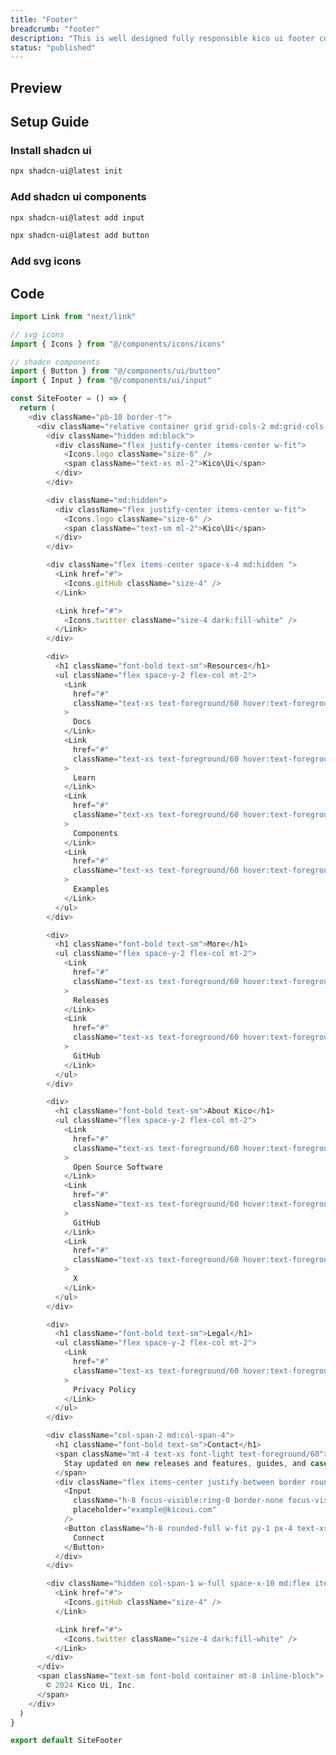 ```yaml
---
title: "Footer"
breadcrumb: "footer"
description: "This is well designed fully responsible kico ui footer component. Just copy code and paste in your app."
status: "published"
---
```


## Preview

<ComponentPreview name="footer-demo" />

## Setup Guide

### Install shadcn ui

```bash
npx shadcn-ui@latest init
```

### Add shadcn ui components

```bash
npx shadcn-ui@latest add input
```

```bash
npx shadcn-ui@latest add button
```

### Add svg icons

## Code

```ts title="components/footer.tsx"
import Link from "next/link"

// svg icons
import { Icons } from "@/components/icons/icons"

// shadcn components
import { Button } from "@/components/ui/button"
import { Input } from "@/components/ui/input"

const SiteFooter = () => {
  return (
    <div className="pb-10 border-t">
      <div className="relative container grid grid-cols-2 md:grid-cols-5  bg-background gap-4 lg:gap-8 justify-items-start py-10">
        <div className="hidden md:block">
          <div className="flex justify-center items-center w-fit">
            <Icons.logo className="size-6" />
            <span className="text-xs ml-2">Kico\Ui</span>
          </div>
        </div>

        <div className="md:hidden">
          <div className="flex justify-center items-center w-fit">
            <Icons.logo className="size-6" />
            <span className="text-sm ml-2">Kico\Ui</span>
          </div>
        </div>

        <div className="flex items-center space-x-4 md:hidden ">
          <Link href="#">
            <Icons.gitHub className="size-4" />
          </Link>

          <Link href="#">
            <Icons.twitter className="size-4 dark:fill-white" />
          </Link>
        </div>

        <div>
          <h1 className="font-bold text-sm">Resources</h1>
          <ul className="flex space-y-2 flex-col mt-2">
            <Link
              href="#"
              className="text-xs text-foreground/60 hover:text-foreground transition-all"
            >
              Docs
            </Link>
            <Link
              href="#"
              className="text-xs text-foreground/60 hover:text-foreground transition-all"
            >
              Learn
            </Link>
            <Link
              href="#"
              className="text-xs text-foreground/60 hover:text-foreground transition-all"
            >
              Components
            </Link>
            <Link
              href="#"
              className="text-xs text-foreground/60 hover:text-foreground transition-all"
            >
              Examples
            </Link>
          </ul>
        </div>

        <div>
          <h1 className="font-bold text-sm">More</h1>
          <ul className="flex space-y-2 flex-col mt-2">
            <Link
              href="#"
              className="text-xs text-foreground/60 hover:text-foreground transition-all"
            >
              Releases
            </Link>
            <Link
              href="#"
              className="text-xs text-foreground/60 hover:text-foreground transition-all"
            >
              GitHub
            </Link>
          </ul>
        </div>

        <div>
          <h1 className="font-bold text-sm">About Kico</h1>
          <ul className="flex space-y-2 flex-col mt-2">
            <Link
              href="#"
              className="text-xs text-foreground/60 hover:text-foreground transition-all"
            >
              Open Source Software
            </Link>
            <Link
              href="#"
              className="text-xs text-foreground/60 hover:text-foreground transition-all"
            >
              GitHub
            </Link>
            <Link
              href="#"
              className="text-xs text-foreground/60 hover:text-foreground transition-all"
            >
              X
            </Link>
          </ul>
        </div>

        <div>
          <h1 className="font-bold text-sm">Legal</h1>
          <ul className="flex space-y-2 flex-col mt-2">
            <Link
              href="#"
              className="text-xs text-foreground/60 hover:text-foreground transition-all"
            >
              Privacy Policy
            </Link>
          </ul>
        </div>

        <div className="col-span-2 md:col-span-4">
          <h1 className="font-bold text-sm">Contact</h1>
          <span className="mt-4 text-xs font-light text-foreground/60">
            Stay updated on new releases and features, guides, and case studies.
          </span>
          <div className="flex items-center justify-between border rounded-full mt-2">
            <Input
              className="h-8 focus-visible:ring-0 border-none focus-visible:ring-offset-0 bg-transparent"
              placeholder="example@kicoui.com"
            />
            <Button className="h-8 rounded-full w-fit py-1 px-4 text-xs">
              Connect
            </Button>
          </div>
        </div>

        <div className="hidden col-span-1 w-full space-x-10 md:flex items-center">
          <Link href="#">
            <Icons.gitHub className="size-4" />
          </Link>

          <Link href="#">
            <Icons.twitter className="size-4 dark:fill-white" />
          </Link>
        </div>
      </div>
      <span className="text-sm font-bold container mt-8 inline-block">
        © 2024 Kico Ui, Inc.
      </span>
    </div>
  )
}

export default SiteFooter

```
